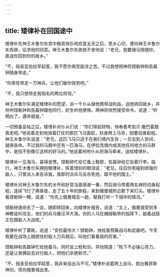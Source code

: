 ```yaml
---
---
---
```

title: 矮律补在回国途中
---




矮律补在神王木鲁尔矢宫中极其快乐地欢度五天之后，思乡心切，便向神王木鲁尔矢告辞，征求他的同意。神王木鲁尔矢依依不舍地说：“老兄，我要骑马陪随你，直送你回到你的故乡。”

“不，指圣亚伯拉罕起誓，我不愿你再受跋涉之苦。不过我想把神将铿勒钟和告磊钟随身带走。”

“你索性带走一万神兵，让他们替你效劳吧。”

“不，我只想带走我指名的两位将领。”

神王木鲁尔矢满足矮律补的愿望，派一千仆从替他携带战利品，送他转回故乡，并吩咐铿勒钟和告磊钟跟他同行，好生听他使唤。两神将欣然接受命令，说道：“听明白了，遵命就是。”

一切预备妥帖之后，矮律补对仆从们说：“你们带起财物，侍奉着考凯贝·撒巴霍跟我走吧。”他说着走到他骑着打仗的那匹飞马面前，跃身跨上马背，刚要动身起程。神王木鲁尔矢说道：“老兄，这匹飞马只适于在我们境内生存；一旦去到人世间，就得丧命。不过我的马厩中还有一匹海马，在伊拉克境内或其他任何地方的马群中，是找不到像它这样的好马的。”他说着吩咐仆从将海马牵来，送给矮律补。

矮律补一见海马，喜得发愣。铿勒钟忙给它备上鞍辔，告磊钟给它驮着行李。临行，神王木鲁尔矢拥抱矮律补，挥着惜别的眼泪说：“老兄，往后你若碰到顽强的敌人，只管派人来告诉我，我即时派兵马去杀死他，踏平他的国土。”

矮律补对神王木鲁尔矢的关怀和好意当面感谢一番，然后骑马带着两名神将动身起程，连续飞行了两昼夜，走了五十年的旅程，来到俄曼城附近歇下来打尖。矮律补看铿勒钟一眼，说道：“你先上俄曼城去一趟，替我打听一下城中的情况。”

铿勒钟遵命去了一会，随即转回来，向矮律补报告，说道：“主上，俄曼城受到多神教徒的攻击，他们的兵马像汪洋大海，你的人马在赭姆勒恭的指挥下，敲着战鼓正在跟敌人大战呢。”

矮律补听了噩耗，说道：“安拉最伟大！铿勒钟，快给我预备战马和武器吧。今天我要在战场上跟胆怯的敌人刀兵相见，叫他们看看我的厉害。”

铿勒钟和告磊钟忙给他备马，同时呈上枪和剑，并劝阻道：“陛下不必操心劳力，还是让我俩前去对付敌人，把他们杀绝斩尽。”

“不，指圣亚伯拉罕起誓，我非亲自出马不可。”矮律补说着跨上战马，拔出雅菲斯神剑，径向俄曼城出发。